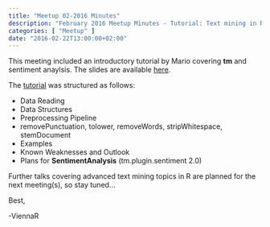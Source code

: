 ```yaml
---
title: "Meetup 02-2016 Minutes"
description: "February 2016 Meetup Minutes - Tutorial: Text mining in R"
categories: [ "Meetup" ]
date: "2016-02-22T13:00:00+02:00"
---
```


This meeting included an introductory tutorial by Mario covering **tm** and sentiment anaylsis. The slides are available [here](/slides/tm101_slides.pdf).

<!--more-->

The [tutorial](/www/slides/tm101_slides.pdf) was structured as follows:

- Data Reading
- Data Structures
- Preprocessing Pipeline
- removePunctuation, tolower, removeWords, stripWhitespace, stemDocument
- Examples
- Known Weaknesses and Outlook
- Plans for **SentimentAnalysis** (tm.plugin.sentiment 2.0)

Further talks covering advanced text mining topics in R are planned for the next meeting(s), so stay tuned...

Best,

  -ViennaR
